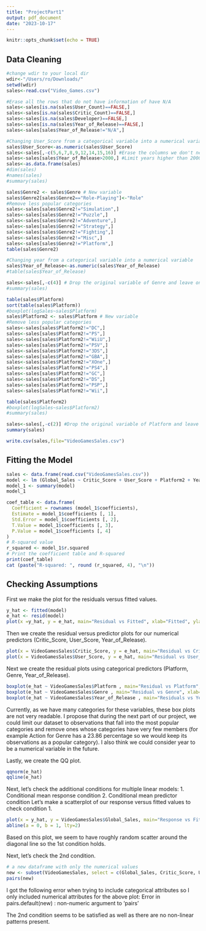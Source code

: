 ```yaml
---
title: "ProjectPart1"
output: pdf_document
date: "2023-10-17"
---
```


```r
knitr::opts_chunk$set(echo = TRUE)
```

## Data Cleaning

```r
#change wdir to your local dir
wdir<-"/Users/ro/Downloads/" 
setwd(wdir)
sales<-read.csv("Video_Games.csv")

#Erase all the rows that do not have information of have N/A
sales<-sales[is.na(sales$User_Count)==FALSE,]
sales<-sales[is.na(sales$Critic_Count)==FALSE,]
sales<-sales[is.na(sales$Developer)==FALSE,]
sales<-sales[is.na(sales$Year_of_Release)==FALSE,]
sales<-sales[sales$Year_of_Release!="N/A",]

#Changing User_Score from a categorical variable into a numerical variable
sales$User_Score<-as.numeric(sales$User_Score)
sales<-sales[,-c(5,6,7,8,9,12,14,15,16)] #Erase the columns we don't need
sales<-sales[sales$Year_of_Release>2000,] #Limit years higher than 2000
sales<-as.data.frame(sales)
#dim(sales)
#names(sales)
#summary(sales)

sales$Genre2 <- sales$Genre # New variable
sales$Genre2[sales$Genre2=="Role-Playing"]<-"Role"
#Remove less popular categories
sales<-sales[sales$Genre2!="Simulation",]
sales<-sales[sales$Genre2!="Puzzle",]
sales<-sales[sales$Genre2!="Adventure",]
sales<-sales[sales$Genre2!="Strategy",]
sales<-sales[sales$Genre2!="Fighting",]
sales<-sales[sales$Genre2!="Misc",]
sales<-sales[sales$Genre2!="Platform",]
table(sales$Genre2)

#Changing year from a categorical variable into a numerical variable
sales$Year_of_Release<-as.numeric(sales$Year_of_Release)
#table(sales$Year_of_Release)

sales<-sales[,-c(4)] # Drop the original variable of Genre and leave only Genre2
#summary(sales)

table(sales$Platform)
sort(table(sales$Platform))
#boxplot(logSales~sales$Platform)
sales$Platform2 <- sales$Platform # New variable
#Remove less popular categories
sales<-sales[sales$Platform2!="DC",]
sales<-sales[sales$Platform2!="PS",]
sales<-sales[sales$Platform2!="WiiU",]
sales<-sales[sales$Platform2!="PSV",]
sales<-sales[sales$Platform2!="3DS",]
sales<-sales[sales$Platform2!="GBA",]
sales<-sales[sales$Platform2!="XOne",]
sales<-sales[sales$Platform2!="PS4",]
sales<-sales[sales$Platform2!="GC",]
sales<-sales[sales$Platform2!="DS",]
sales<-sales[sales$Platform2!="PSP",]
sales<-sales[sales$Platform2!="Wii",]

table(sales$Platform2)
#boxplot(logSales~sales$Platform2)
#summary(sales)

sales<-sales[,-c(2)] #Drop the original variable of Platform and leave only Platform2
summary(sales)

write.csv(sales,file="VideoGamesSales.csv")

```
## Fitting the Model

```r

sales <- data.frame(read.csv("VideoGamesSales.csv"))
model <- lm (Global_Sales ~ Critic_Score + User_Score + Platform2 + Year_of_Release + Genre2, data = sales)
model_1 <- summary(model) 
model_1

coef_table <- data.frame(
  Coefficient = rownames (model_1$coefficients),
  Estimate = model_1$coefficients [, 1],
  Std.Error = model_1$coefficients [, 2],
  T.Value = model_1$coefficients [, 3], 
  P.Value = model_1$coefficients [, 4]
)
# R-squared value
r_squared <- model_1$r.squared
# Print the coefficient table and R-squared 
print(coef_table)
cat (paste("R-squared: ", round (r_squared, 4), "\n"))
```
## Checking Assumptions 
First we make the plot for the residuals versus fitted values.
```r
y_hat <- fitted(model)
e_hat <- resid(model)
plot(x =y_hat, y = e_hat, main="Residual vs Fitted", xlab="Fitted", ylab="Residuals")

```
Then we create the residual versus predictor plots for our numerical predictors (Critic_Score, User_Score, Year_of_Release).
```r
plot(x = VideoGamesSales$Critic_Score, y = e_hat, main="Residual vs Critic_Score", xlab="Critic_Score", ylab="Residual")
plot(x = VideoGamesSales$User_Score, y = e_hat, main="Residual vs User_Score", xlab="User_Score", ylab="Residual")
```
Next we create the residual plots using categorical predictors (Platform, Genre, Year_of_Release).

```r
boxplot(e_hat ~ VideoGamesSales$Platform , main="Residual vs Platform", xlab="Platform", ylab="Residuals")
boxplot(e_hat ~ VideoGamesSales$Genre , main="Residual vs Genre", xlab="Genre", ylab="Residuals")
boxplot(e_hat ~ VideoGamesSales$Year_of_Release , main="Residuals vs Year_of_Release", xlab="Year_of_Release", ylab="Residuals")
```
Currently, as we have many categories for these variables, these box plots are not very readable. I propose that during the next part of our project, we could limit our dataset to observations that fall into the most popular categories and remove ones whose categories have very few members (for example Action for Genre has a 23.86 percentage so we would keep its observations as a popular category). I also think we could consider year to be a numerical variable in the future.

Lastly, we create the QQ plot.
```r
qqnorm(e_hat) 
qqline(e_hat)
```
Next, let's check the additional conditions for multiple linear models:
1. Conditional mean response condition
2. Conditional mean predictor condition
Let's make a scatterplot of our response versus fitted values to check condition 1.
```r
plot(x = y_hat, y = VideoGamesSales$Global_Sales, main="Response vs Fitted", xlab="Fitted", ylab="Global_Sales")
abline(a = 0, b = 1, lty=2)
```

Based on this plot, we seem to have roughly random scatter around the diagonal line so the 1st condition holds.

Next, let's check the 2nd condition.
```r
# a new dataframe with only the numerical values
new <- subset(VideoGamesSales, select = c(Global_Sales, Critic_Score, User_Score))
pairs(new)
```
I got the following error when trying to include categorical attributes so I only included numerical attributes for the above plot: Error in pairs.default(new) : non-numeric argument to 'pairs'

The 2nd condition seems to be satisfied as well as there are no non-linear patterns present.
